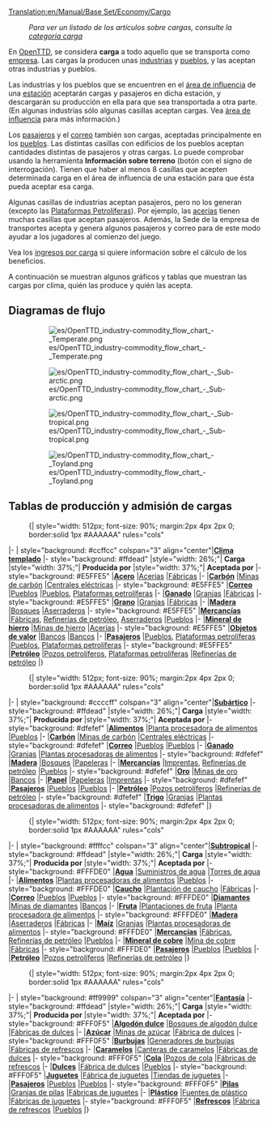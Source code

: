 [[Translation:en/Manual/Base Set/Economy/Cargo]]
{{es/tabla de contenido}}
:''Para ver un listado de los artículos sobre cargas, consulte la [[:Category:es/Carga|categoría carga]]''

En [[es/Manual/OpenTTD|OpenTTD]], se considera '''carga''' a todo aquello que se transporta como [[es/Manual/Empresa de transporte|empresa]]. Las cargas la producen unas [[es/Manual/Base Set/Economy/Industrias|industrias]] y [[es/Manual/Pueblo|pueblos]], y las aceptan otras industrias y pueblos.

Las industrias y los pueblos que se encuentren en el [[es/Manual/Área de influencia|área de influencia]] de una [[es/Manual/Estaciones|estación]] aceptarán cargas y pasajeros en dicha estación, y descargarán su producción en ella para que sea transportada a otra parte. (En algunas industrias sólo algunas casillas aceptan cargas. Vea [[es/Manual/Área de influencia|área de influencia]] para más información.)

Los [[es/Manual/Base Set/Economy/Pasajeros|pasajeros]] y el [[es/Manual/Base Set/Economy/Correo|correo]] también son cargas, aceptadas principalmente en los [[es/Pueblos|pueblos]]. Las distintas casillas con edificios de los pueblos aceptan cantidades distintas de pasajeros y otras cargas. Lo puede comprobar usando la herramienta '''Información sobre terreno''' (botón con el signo de interrogación). Tienen que haber al menos 8 casillas que acepten determinada carga en el área de influencia de una estación para que ésta pueda aceptar esa carga.

Algunas casillas de industrias aceptan pasajeros, pero no los generan (excepto las [[es/Manual/Base Set/Economy/Plataforma petrolífera|Plataformas Petrolíferas]]). Por ejemplo, las [[es/Manual/Base Set/Economy/Acería|acerías]] tienen muchas casillas que aceptan pasajeros. Además, la Sede de la empresa de transportes acepta y genera algunos pasajeros y correo para de este modo ayudar a los jugadores al comienzo del juego.

Vea los [[es/Manual/Base Set/Economy/Ingresos por carga|ingresos por carga]] si quiere información sobre el cálculo de los beneficios.

A continuación se muestran algunos gráficos y tablas que muestran las cargas por clima, quién las produce y quién las acepta.

==Diagramas de flujo==
:[[File:es/OpenTTD industry-commodity flow chart - Temperate.png|border]]

:[[File:es/OpenTTD industry-commodity flow chart - Sub-arctic.png|border]]

:[[File:es/OpenTTD industry-commodity flow chart - Sub-tropical.png|border]]

:[[File:es/OpenTTD industry-commodity flow chart - Toyland.png|border]]

==Tablas de producción y admisión de cargas==
:{| {{en/Wikitable}} style="width: 512px; font-size: 90%; margin:2px 4px 2px 0; border:solid 1px #AAAAAA" rules="cols"
|- 
| style="background: #ccffcc" colspan="3" align="center"|'''[[es/Templado|Clima templado]]'''
|- style="background: #ffdead"
|style="width: 26%;"| '''Carga'''
|style="width: 37%;"| '''Producida por'''
|style="width: 37%;"| '''Aceptada por'''
|- style="background: #E5FFE5"
|'''[[es/Manual/Base Set/Economy/Acero|Acero]]'''
|[[es/Manual/Base Set/Economy/Acería|Acerías]]
|[[es/Manual/Base Set/Economy/Fábrica|Fábricas]]
|-
|'''[[es/Manual/Base Set/Economy/Carbón|Carbón]]'''
|[[es/Manual/Base Set/Economy/Mina de carbón|Minas de carbón]]
|[[es/Manual/Base Set/Economy/Central eléctrica|Centrales eléctricas]]
|- style="background: #E5FFE5"
|'''[[es/Manual/Base Set/Economy/Correo|Correo]]'''
|[[es/Manual/Pueblo|Pueblos]]
|[[es/Manual/Pueblo|Pueblos]], [[es/Manual/Base Set/Economy/Plataforma petrolífera|Plataformas petrolíferas]]
|-
|'''[[es/Manual/Base Set/Economy/Ganado|Ganado]]'''
|[[es/Manual/Base Set/Economy/Granja|Granjas]]
|[[es/Manual/Base Set/Economy/Fábrica|Fábricas]]
|- style="background: #E5FFE5"
|'''[[es/Manual/Base Set/Economy/Grano|Grano]]'''
|[[es/Manual/Base Set/Economy/Granja|Granjas]]
|[[es/Manual/Base Set/Economy/Fábrica|Fábricas]]
|-
|'''[[es/Manual/Base Set/Economy/Madera|Madera]]'''
|[[es/Manual/Base Set/Economy/Bosque|Bosques]]
|[[es/Manual/Base Set/Economy/Aserradero|Aserraderos]]
|- style="background: #E5FFE5"
|'''[[es/Manual/Base Set/Economy/Mercancías|Mercancías]]'''
|[[es/Manual/Base Set/Economy/Fábrica|Fábricas]], [[es/Manual/Base Set/Economy/Refinería de petróleo|Refinerías de petróleo]], [[es/Manual/Base Set/Economy/Aserradero|Aserraderos]]
|[[es/Manual/Pueblo|Pueblos]]
|-
|'''[[es/Manual/Base Set/Economy/Mineral de hierro|Mineral de hierro]]'''
|[[es/Manual/Base Set/Economy/Mina de hierro|Minas de hierro]]
|[[es/Manual/Base Set/Economy/Acería|Acerías]]
|- style="background: #E5FFE5"
|'''[[es/Manual/Base Set/Economy/Objetos de valor|Objetos de valor]]'''
|[[es/Manual/Base Set/Economy/Banco|Bancos]]
|[[es/Manual/Base Set/Economy/Banco|Bancos]]
|-
|'''[[es/Manual/Base Set/Economy/Pasajeros|Pasajeros]]'''
|[[es/Manual/Pueblo|Pueblos]], [[es/Manual/Base Set/Economy/Plataforma petrolífera|Plataformas petrolíferas]]
|[[es/Manual/Pueblo|Pueblos]], [[es/Manual/Base Set/Economy/Plataforma petrolífera|Plataformas petrolíferas]]
|- style="background: #E5FFE5"
|'''[[es/Manual/Base Set/Economy/Petróleo|Petróleo]]'''
|[[es/Manual/Base Set/Economy/Pozos petrolíferos|Pozos petrolíferos]], [[es/Manual/Base Set/Economy/Plataforma petrolífera|Plataformas petrolíferas]]
|[[es/Manual/Base Set/Economy/Refinería de petróleo|Refinerías de petróleo]]
|}

:{| {{en/Wikitable}} style="width: 512px; font-size: 90%; margin:2px 4px 2px 0; border:solid 1px #AAAAAA" rules="cols"
|- 
| style="background: #ccccff" colspan="3" align="center"|'''[[es/Subártico|Subártico]]'''
|- style="background: #ffdead"
|style="width: 26%;"| '''Carga'''
|style="width: 37%;"| '''Producida por'''
|style="width: 37%;"| '''Aceptada por'''
|- style="background: #dfefef"
|'''[[es/Manual/Base Set/Economy/Alimentos|Alimentos]]'''
|[[es/Manual/Base Set/Economy/Planta procesadora de alimentos|Planta procesadora de alimentos]]
|[[es/Manual/Pueblo|Pueblos]]
|-
|'''[[es/Manual/Base Set/Economy/Carbón|Carbón]]'''
|[[es/Manual/Base Set/Economy/Mina de carbón|Minas de carbón]]
|[[es/Manual/Base Set/Economy/Central eléctrica|Centrales eléctricas]]
|- style="background: #dfefef"
|'''[[es/Manual/Base Set/Economy/Correo|Correo]]'''
|[[es/Manual/Pueblo|Pueblos]]
|[[es/Manual/Pueblo|Pueblos]]
|-
|'''[[es/Manual/Base Set/Economy/Ganado|Ganado]]'''
|[[es/Manual/Base Set/Economy/Granja|Granjas]]
|[[es/Manual/Base Set/Economy/Planta procesadora de alimentos|Plantas procesadoras de alimentos]]
|- style="background: #dfefef"
|'''[[es/Manual/Base Set/Economy/Madera|Madera]]'''
|[[es/Manual/Base Set/Economy/Bosque|Bosques]]
|[[es/Manual/Base Set/Economy/Papelera|Papeleras]]
|-
|'''[[es/Manual/Base Set/Economy/Mercancías|Mercancías]]'''
|[[es/Manual/Base Set/Economy/Imprenta|Imprentas]], [[es/Manual/Base Set/Economy/Refinería de petróleo|Refinerías de petróleo]]
|[[es/Manual/Pueblo|Pueblos]]
|- style="background: #dfefef"
|'''[[es/Manual/Base Set/Economy/Oro|Oro]]'''
|[[es/Manual/Base Set/Economy/Mina de oro|Minas de oro]]
|[[es/Manual/Base Set/Economy/Banco|Bancos]]
|-
|'''[[es/Manual/Base Set/Economy/Papel|Papel]]'''
|[[es/Manual/Base Set/Economy/Papelera|Papeleras]]
|[[es/Manual/Base Set/Economy/Imprenta|Imprentas]]
|- style="background: #dfefef"
|'''[[es/Manual/Base Set/Economy/Pasajeros|Pasajeros]]'''
|[[es/Manual/Pueblo|Pueblos]]
|[[es/Manual/Pueblo|Pueblos]]
|-
|'''[[es/Manual/Base Set/Economy/Petróleo|Petróleo]]'''
|[[es/Manual/Base Set/Economy/Pozos petrolíferos|Pozos petrolíferos]]
|[[es/Manual/Base Set/Economy/Refinería de petróleo|Refinerías de petróleo]]
|- style="background: #dfefef"
|'''[[es/Manual/Base Set/Economy/Trigo|Trigo]]'''
|[[es/Manual/Base Set/Economy/Granja|Granjas]]
|[[es/Manual/Base Set/Economy/Planta procesadora de alimentos|Plantas procesadoras de alimentos]]
|- style="background: #dfefef"
|}

:{| {{en/Wikitable}} style="width: 512px; font-size: 90%; margin:2px 4px 2px 0; border:solid 1px #AAAAAA" rules="cols"
|- 
| style="background: #ffffcc" colspan="3" align="center"|'''[[es/Subtropical|Subtropical]]'''
|- style="background: #ffdead"
|style="width: 26%;"| '''Carga'''
|style="width: 37%;"| '''Producida por'''
|style="width: 37%;"| '''Aceptada por'''
|- style="background: #FFFDE0"
|'''[[es/Manual/Base Set/Economy/Agua|Agua]]'''
|[[es/Manual/Base Set/Economy/Suministro de agua|Suministros de agua]]
|[[es/Manual/Base Set/Economy/Torre de agua|Torres de agua]]
|-
|'''[[es/Manual/Base Set/Economy/Alimentos|Alimentos]]'''
|[[es/Manual/Base Set/Economy/Planta procesadora de alimentos|Plantas procesadoras de alimentos]]
|[[es/Manual/Pueblo|Pueblos]]
|- style="background: #FFFDE0"
|'''[[es/Manual/Base Set/Economy/Caucho|Caucho]]'''
|[[es/Manual/Base Set/Economy/Plantación de caucho|Plantación de caucho]]
|[[es/Manual/Base Set/Economy/Fábrica|Fábricas]]
|-
|'''[[es/Manual/Base Set/Economy/Correo|Correo]]'''
|[[es/Manual/Pueblo|Pueblos]]
|[[es/Manual/Pueblo|Pueblos]]
|- style="background: #FFFDE0"
|'''[[es/Manual/Base Set/Economy/Diamantes|Diamantes]]'''
|[[es/Manual/Base Set/Economy/Mina de diamantes|Minas de diamantes]]
|[[es/Manual/Base Set/Economy/Banco|Bancos]]
|-
|'''[[es/Manual/Base Set/Economy/Fruta|Fruta]]'''
|[[es/Manual/Base Set/Economy/Plantación de fruta|Plantaciones de fruta]]
|[[es/Manual/Base Set/Economy/Planta procesadora de alimentos|Planta procesadora de alimentos]]
|- style="background: #FFFDE0"
|'''[[es/Manual/Base Set/Economy/Madera|Madera]]'''
|[[es/Manual/Base Set/Economy/Aserradero|Aserraderos]]
|[[es/Manual/Base Set/Economy/Fábrica|Fábricas]]
|-
|'''[[es/Manual/Base Set/Economy/Maíz|Maíz]]'''
|[[es/Manual/Base Set/Economy/Granja|Granjas]]
|[[es/Manual/Base Set/Economy/Planta procesadora de alimentos|Plantas procesadoras de alimentos]]
|- style="background: #FFFDE0"
|'''[[es/Manual/Base Set/Economy/Mercancías|Mercancías]]'''
|[[es/Manual/Base Set/Economy/Fábrica|Fábricas]], [[es/Manual/Base Set/Economy/Refinería de petróleo|Refinerías de petróleo]]
|[[es/Manual/Pueblo|Pueblos]]
|-
|'''[[es/Manual/Base Set/Economy/Mineral de cobre|Mineral de cobre]]'''
|[[es/Manual/Base Set/Economy/Mina de cobre|Mina de cobre]]
|[[es/Manual/Base Set/Economy/Fábrica|Fábricas]]
|- style="background: #FFFDE0"
|'''[[es/Manual/Base Set/Economy/Pasajeros|Pasajeros]]'''
|[[es/Manual/Pueblo|Pueblos]]
|[[es/Manual/Pueblo|Pueblos]]
|-
|'''[[es/Manual/Base Set/Economy/Petróleo|Petróleo]]'''
|[[es/Manual/Base Set/Economy/Pozos petrolíferos|Pozos petrolíferos]]
|[[es/Manual/Base Set/Economy/Refinería de petróleo|Refinerías de petróleo]]
|}

:{| {{en/Wikitable}} style="width: 512px; font-size: 90%; margin:2px 4px 2px 0; border:solid 1px #AAAAAA" rules="cols"
|- 
| style="background: #ff9999" colspan="3" align="center"|'''[[es/Fantasía|Fantasía]]'''
|- style="background: #ffdead"
|style="width: 26%;"| '''Carga'''
|style="width: 37%;"| '''Producida por'''
|style="width: 37%;"| '''Aceptada por'''
|- style="background: #FFF0F5"
|'''[[es/Manual/Base Set/Economy/Algodón dulce|Algodón dulce]]''' 
|[[es/Manual/Base Set/Economy/Bosque de algodón dulce|Bosques de algodón dulce]]
|[[es/Manual/Base Set/Economy/Fábrica de dulces|Fábricas de dulces]]
|-
|'''[[es/Manual/Base Set/Economy/Azúcar|Azúcar]]'''
|[[es/Manual/Base Set/Economy/Mina de azúcar|Minas de azúcar]]
|[[es/Manual/Base Set/Economy/Fábrica de dulces|Fábrica de dulces]]
|- style="background: #FFF0F5"
|'''[[es/Manual/Base Set/Economy/Burbujas|Burbujas]]'''
|[[es/Manual/Base Set/Economy/Generador de burbujas|Generadores de burbujas]]
|[[es/Manual/Base Set/Economy/Fábrica de refrescos|Fábricas de refrescos]]
|-
|'''[[es/Manual/Base Set/Economy/Caramelos|Caramelos]]'''
|[[es/Manual/Base Set/Economy/Cantera de caramelos|Canteras de caramelos]]
|[[es/Manual/Base Set/Economy/Fábrica de dulces|Fábricas de dulces]]
|- style="background: #FFF0F5"
|'''[[es/Manual/Base Set/Economy/Cola|Cola]]'''
|[[es/Manual/Base Set/Economy/Pozos de cola|Pozos de cola]]
|[[es/Manual/Base Set/Economy/Fábrica de refrescos|Fábricas de refrescos]]
|-
|'''[[es/Manual/Base Set/Economy/Dulces|Dulces]]'''
|[[es/Manual/Base Set/Economy/Fábrica de dulces|Fábrica de dulces]]
|[[es/Manual/Pueblo|Pueblos]]
|- style="background: #FFF0F5"
|'''[[es/Manual/Base Set/Economy/Juguetes|Juguetes]]'''
|[[es/Manual/Base Set/Economy/Fábrica de juguetes|Fábrica de juguetes]]
|[[es/Manual/Base Set/Economy/Tienda de juguetes|Tiendas de juguetes]]
|-
|'''[[es/Manual/Base Set/Economy/Pasajeros|Pasajeros]]'''
|[[es/Manual/Pueblo|Pueblos]]
|[[es/Manual/Pueblo|Pueblos]]
|- style="background: #FFF0F5"
|'''[[es/Manual/Base Set/Economy/Pilas|Pilas]]'''
|[[es/Manual/Base Set/Economy/Granja de pilas|Granjas de pilas]]
|[[es/Manual/Base Set/Economy/Fábrica de juguetes|Fábricas de juguetes]]
|-
|'''[[es/Manual/Base Set/Economy/Plástico|Plástico]]'''
|[[es/Manual/Base Set/Economy/Fuentes de plástico|Fuentes de plástico]]
|[[es/Manual/Base Set/Economy/Fábrica de juguetes|Fábricas de juguetes]]
|- style="background: #FFF0F5"
|'''[[es/Manual/Base Set/Economy/Refrescos|Refrescos]]'''
|[[es/Manual/Base Set/Economy/Fábrica de refrescos|Fábrica de refrescos]]
|[[es/Manual/Pueblo|Pueblos]]
|}